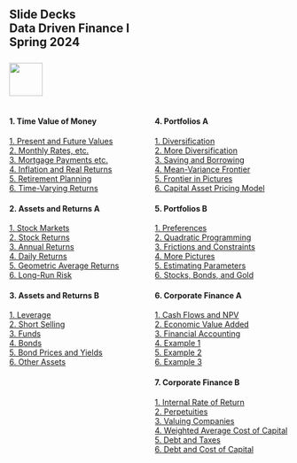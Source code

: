 ## Slide Decks<br>Data Driven Finance I<br>Spring 2024<br><br>![](RiceBusiness-transparent-logo-sm.png){height="60"}<br>

:::: {.columns}

::: {.column width="50%"}

#### 1. Time Value of Money

[1. Present and Future Values](a01-fvs-pvs.html){target="_blank"}<br>
[2. Monthly Rates, etc.](a02-monthly-rates.html){target="_blank"}<br>
[3. Mortgage Payments etc.](a03-mortgage-payments.html){target="_blank"}<br>
[4. Inflation and Real Returns](a04-inflation.html){target="_blank"}<br>
[5. Retirement Planning](a05-retirement-planning.html){target="_blank"}<br>
[6. Time-Varying Returns](a06-different-returns.html){target="_blank"}

#### 2. Assets and Returns A

[1. Stock Markets](b01-stock-market.html){target="_blank"}<br>
[2. Stock Returns](b02-stock-returns.html){target="_blank"}<br>
[3. Annual Returns](b03-annual-returns.html){target="_blank"}<br>
[4. Daily Returns](b04-daily-returns.html){target="_blank"}<br>
[5. Geometric Average Returns](b05-geometric-average-returns.html){target="_blank"}<br>
[6. Long-Run Risk](b06-long-run-risks.html){target="_blank"}

#### 3. Assets and Returns B

[1. Leverage](c01-leverage.html){target="_blank"}<br>
[2. Short Selling](c02-short-sales.html){target="_blank"}<br>
[3. Funds](c03-funds.html){target="_blank"}<br>
[4. Bonds](c04-bonds.html){target="_blank"}<br>
[5. Bond Prices and Yields](c05-bond-prices-and-yields.html){target="_blank"}<br>
[6. Other Assets](c06-other-assets.html){target="_blank"}

:::


::: {.column width="50%"}

#### 4. Portfolios A

[1. Diversification](d01-diversification.html){target="_blank"}<br>
[2. More Diversification](d02-more-diversification.html){target="_blank"}<br>
[3. Saving and Borrowing](d03-riskfree.html){target="_blank"}<br>
[4. Mean-Variance Frontier](d04-frontier.html){target="_blank"}<br>
[5. Frontier in Pictures](d05-frontier-pictures.html){target="_blank"}<br>
[6. Capital Asset Pricing Model](d06-capital-asset-pricing-model.html){target="_blank"}

#### 5. Portfolios B

[1. Preferences](e01-preferences.html){target="_blank"}<br>
[2. Quadratic Programming](e02-quadratic-programming.html){target="_blank"}<br>
[3. Frictions and Constraints](e03-frictions-constraints.html){target="_blank"}<br>
[4. More Pictures](e04-more-pictures.html){target="_blank"}<br>
[5. Estimating Parameters](e05-estimating-parameters.html){target="_blank"}<br>
[6. Stocks, Bonds, and Gold](e06-stocks-bonds-gold.html){target="_blank"}

#### 6. Corporate Finance A

[1. Cash Flows and NPV](f01-cash-flows.html){target="_blank"}<br>
[2. Economic Value Added](f02-eva.html){target="_blank"}<br>
[3. Financial Accounting](f03-accounting.html){target="_blank"}<br>
[4. Example 1](f04-example1.html){target="_blank"}<br>
[5. Example 2](f05-example2.html){target="_blank"}<br>
[6. Example 3](f06-example3.html){target="_blank"}

#### 7. Corporate Finance B

[1. Internal Rate of Return](g01-irr.html){target="_blank"}<br>
[2. Perpetuities](g02-perpetuities.html){target="_blank"}<br>
[3. Valuing Companies](g03-valuing-companies.html){target="_blank"}<br>
[4. Weighted Average Cost of Capital](g04-wacc.html){target="_blank"}<br>
[5. Debt and Taxes](g05-debt-taxes.html){target="_blank"}<br>
[6. Debt and Cost of Capital](g06-debt-cost-capital.html){target="_blank"}

:::
::::